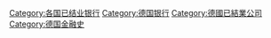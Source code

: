 [[Category:各国已结业银行|Category:各国已结业银行]]
[[Category:德国银行|Category:德国银行]]
[[Category:德國已結業公司|Category:德國已結業公司]]
[[Category:德国金融史|Category:德国金融史]]
